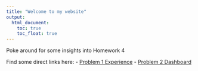 ```yaml
---
title: "Welcome to my website"
output: 
  html_document:
    toc: true
    toc_float: true
---
```


Poke around for some insights into Homework 4

Find some direct links here:
- [Problem 1 Experience](about.html)
- [Problem 2 Dashboard](instacart.html)

